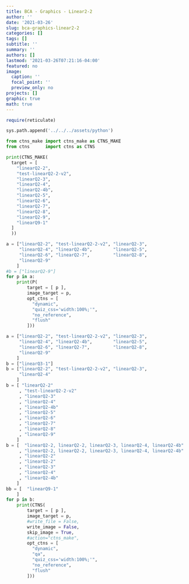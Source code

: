 ```yaml
---
title: BCA - Graphics - Linear2-2
author: ''
date: '2021-03-26'
slug: bca-graphics-linear2-2
categories: []
tags: []
subtitle: ''
summary: ''
authors: []
lastmod: '2021-03-26T07:21:16-04:00'
featured: no
image:
  caption: ''
  focal_point: ''
  preview_only: no
projects: []
graphic: true
math: true
---
```

```r
require(reticulate)
```

```python
sys.path.append('../../../assets/python')

from ctns_make import ctns_make as CTNS_MAKE
from ctns      import ctns as CTNS
```

```python
print(CTNS_MAKE(
  target = [
    "linearQ2-2",
    "test-linearQ2-2-v2",
    "linearQ2-3",
    "linearQ2-4",
    "linearQ2-4b",
    "linearQ2-5",
    "linearQ2-6",
    "linearQ2-7",
    "linearQ2-8",
    "linearQ2-9",
    "linearQ9-1"
  ]
  ))
```

```python

a = ["linearQ2-2", "test-linearQ2-2-v2", "linearQ2-3", 
     "linearQ2-4", "linearQ2-4b",        "linearQ2-5", 
     "linearQ2-6", "linearQ2-7",         "linearQ2-8",
     "linearQ2-9"
    ]
#b = ["linearQ2-9"]
for p in a:
    print(P(
        target = [ p ], 
        image_target = p,
        opt_ctns = [
          "dynamic",
          "quiz_css='width:100%;'", 
          "no_reference",
          "flush"
        ]))
```

```python

a = ["linearQ2-2", "test-linearQ2-2-v2", "linearQ2-3", 
     "linearQ2-4", "linearQ2-4b",        "linearQ2-5", 
     "linearQ2-6", "linearQ2-7",         "linearQ2-8",
     "linearQ2-9"
    ]
b = ["linearQ3-1"]
b = ["linearQ2-2", "test-linearQ2-2-v2", "linearQ2-3",
     "linearQ2-4"
    ]
b = [ "linearQ2-2"
     , "test-linearQ2-2-v2"
     , "linearQ2-3"
     , "linearQ2-4"
     , "linearQ2-4b"
     , "linearQ2-5"
     , "linearQ2-6"
     , "linearQ2-7"
     , "linearQ2-8"
     , "linearQ2-9"
    ]
b = [  "linearQ2-2, linearQ2-2, linearQ2-3, linearQ2-4, linearQ2-4b"
     , "linearQ2-2, linearQ2-2, linearQ2-3, linearQ2-4, linearQ2-4b"
     , "linearQ2-2"
     , "linearQ2-2"
     , "linearQ2-3"
     , "linearQ2-4"
     , "linearQ2-4b"
    ]
bb = [  "linearQ9-1"
    ]
for p in b:
    print(CTNS(
        target = [ p ], 
        image_target = p,
        #write_file = False,
        write_image = False,
        skip_image = True,
        #action="ctns_make",
        opt_ctns = [
          "dynamic",
          "qa",
          "quiz_css='width:100%;'", 
          "no_reference",
          "flush"
        ]))
```
